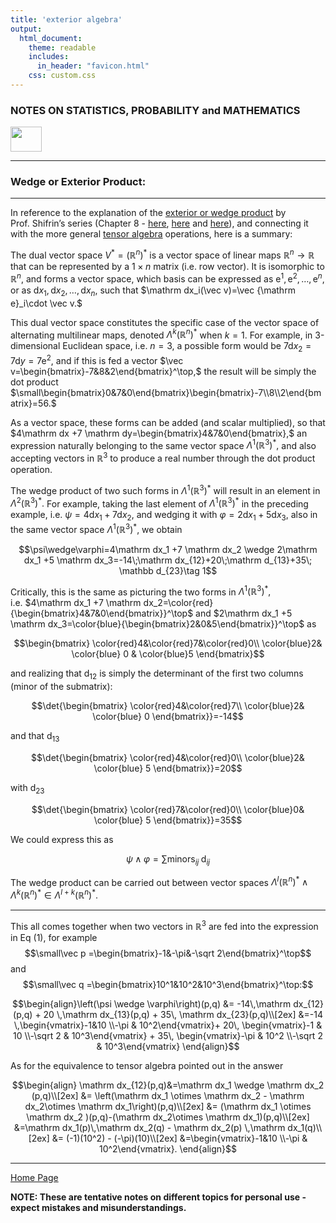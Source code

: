 ```yaml
---
title: 'exterior algebra'
output: 
  html_document:
    theme: readable
    includes:
      in_header: "favicon.html" 
    css: custom.css
---
```



### **NOTES ON STATISTICS, PROBABILITY and MATHEMATICS**

<a href="http://rinterested.github.io/statistics/index.html">
<img HEIGHT="40" WIDTH="50" src="logo.PNG"></a>

---

### Wedge or Exterior Product:

---

In reference to the explanation of the [exterior or wedge product][1] by Prof. Shifrin's series (Chapter 8 - [here][2], [here][3] and [here][4]), and connecting it with the more general [tensor algebra][5] operations, here is a summary:

The dual vector space $V^*=(\mathbb R^n)^*$ is a vector space of linear maps $\mathbb R^n \to \mathbb R$ that can be represented by a $1\times n$ matrix (i.e. row vector). It is isomorphic to $\mathbb R^n,$ and forms a vector space, which basis can be expressed as $\mathrm e^1,\mathrm e^2,\dots,\mathrm e^n,$ or as $\mathrm dx_1, \mathrm dx_2, \dots ,\mathrm dx_n,$ such that $\mathrm dx_i(\vec v)=\vec {\mathrm e}_i\cdot \vec v.$

This dual vector space constitutes the specific case of the vector space of alternating multilinear maps, denoted $\Lambda^k(\mathbb R^n)^*$ when $k=1.$ For example, in 3-dimensional Euclidean space, i.e. $n=3,$ a possible form would be $7\mathrm dx_2=7\mathrm dy=7\mathrm e^2,$ and if this is fed a vector $\vec v=\begin{bmatrix}-7&8&2\end{bmatrix}^\top,$ the result will be simply the dot product $\small\begin{bmatrix}0&7&0\end{bmatrix}\begin{bmatrix}-7\\8\\2\end{bmatrix}=56.$
  
As a vector space, these forms can be added (and scalar multiplied), so that $4\mathrm dx +7 \mathrm dy=\begin{bmatrix}4&7&0\end{bmatrix},$ an expression naturally belonging to the same vector space $\Lambda^1(\mathbb R^3)^*,$ and also accepting vectors in $\mathbb R^3$ to produce a real number through the dot product operation.

The wedge product of two such forms in $\Lambda^1(\mathbb R^3)^*$ will result in an element in $\Lambda^2(\mathbb R^3)^*.$ For example, taking the last element of $\Lambda^1(\mathbb R^3)^*$ in the preceding example, i.e. $\psi =4\mathrm dx_1 +7 \mathrm dx_2,$ and wedging it with $\varphi =2\mathrm dx_1 +5 \mathrm dx_3,$ also in the same vector space $\Lambda^1(\mathbb R^3)^*,$ we obtain

$$\psi\wedge\varphi=4\mathrm dx_1 +7 \mathrm dx_2 \wedge 2\mathrm dx_1 +5 \mathrm dx_3=-14\;\mathrm dx_{12}+20\;\mathrm d_{13}+35\; \mathbb d_{23}\tag 1$$

Critically, this is the same as picturing the two forms in $\Lambda^1(\mathbb R^3)^*,$ i.e. $4\mathrm dx_1 +7 \mathrm dx_2=\color{red}{\begin{bmatrix}4&7&0\end{bmatrix}}^\top$ and $2\mathrm dx_1 +5 \mathrm dx_3=\color{blue}{\begin{bmatrix}2&0&5\end{bmatrix}}^\top$ as

$$\begin{bmatrix}
\color{red}4&\color{red}7&\color{red}0\\
\color{blue}2& \color{blue} 0 & \color{blue}5
\end{bmatrix}$$

and realizing that $\mathrm d_{12}$ is simply the determinant of the first two columns (minor of the submatrix):

$$\det{\begin{bmatrix}
\color{red}4&\color{red}7\\
\color{blue}2& \color{blue} 0 
\end{bmatrix}}=-14$$

and that $\mathrm d_{13}$

$$\det{\begin{bmatrix}
\color{red}4&\color{red}0\\
\color{blue}2& \color{blue} 5 
\end{bmatrix}}=20$$

with $\mathrm d_{23}$

$$\det{\begin{bmatrix}
\color{red}7&\color{red}0\\
\color{blue}0& \color{blue} 5 
\end{bmatrix}}=35$$

We could express this as

$$\psi\wedge\varphi=\sum  \text {minors}_{ij}\; \mathrm d_{ij}$$

The wedge product can be carried out between vector spaces $\Lambda^l(\mathbb R^n)^*\wedge \Lambda^k(\mathbb R^n)^*\in \Lambda^{l+k}(\mathbb R^n)^*.$

---

This all comes together when two vectors in $\mathbb R^3$ are fed into the expression in Eq (1), for example $$\small\vec p =\begin{bmatrix}-1&-\pi&-\sqrt 2\end{bmatrix}^\top$$ and $$\small\vec q =\begin{bmatrix}10^1&10^2&10^3\end{bmatrix}^\top:$$



$$\begin{align}\left(\psi \wedge \varphi\right)(p,q) &=
-14\,\mathrm dx_{12}(p,q) + 20 \,\mathrm dx_{13}(p,q) + 35\, \mathrm dx_{23}(p,q)\\[2ex]
&=-14 \,\begin{vmatrix}-1&10 \\-\pi & 10^2\end{vmatrix}+ 20\, \begin{vmatrix}-1 & 10 \\-\sqrt 2 & 10^3\end{vmatrix} + 35\, 
\begin{vmatrix}-\pi & 10^2 \\-\sqrt 2 & 10^3\end{vmatrix}
\end{align}$$

As for the equivalence to tensor algebra pointed out in the answer

$$\begin{align}
\mathrm dx_{12}(p,q)&=\mathrm dx_1 \wedge \mathrm dx_2 (p,q)\\[2ex]
&= \left(\mathrm dx_1 \otimes \mathrm dx_2 - \mathrm dx_2\otimes \mathrm dx_1\right)(p,q)\\[2ex]
&= (\mathrm dx_1 \otimes \mathrm dx_2 )(p,q)-(\mathrm dx_2\otimes \mathrm dx_1)(p,q)\\[2ex]
&=\mathrm dx_1(p)\,\mathrm dx_2(q) - \mathrm dx_2(p) \,\mathrm dx_1(q)\\[2ex]
&= (-1)(10^2) - (-\pi)(10)\\[2ex]
&=\begin{vmatrix}-1&10 \\-\pi & 10^2\end{vmatrix}.
\end{align}$$


  [1]: https://en.wikipedia.org/wiki/Exterior_algebra
  [2]: https://youtu.be/Nh5XFX0iKgE
  [3]: https://youtu.be/ZFPWK2gHGrY
  [4]: https://youtu.be/Rci22jC_pS8
  [5]: https://math.stackexchange.com/a/2436543/152225


---
<a href="http://rinterested.github.io/statistics/index.html">Home Page</a>

**NOTE: These are tentative notes on different topics for personal use - expect mistakes and misunderstandings.**
